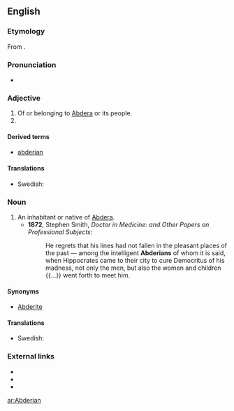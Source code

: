 ==English==

===Etymology===
From {{suffix|Abdera|t1=a town in [[Thrace]]|ian|lang=en}}.

===Pronunciation===
* {{a|US}} {{IPA|/æbˈdɪɹ.i.ən/|/æbˈdɛɹ.i.ən/|lang=en}}

===Adjective===
{{en-adj}}

# Of or belonging to [[Abdera]] or its people.
# {{alternative form of|abderian|lang=en}}

====Derived terms====
{{der-top}}
* [[abderian]]
{{der-mid}}
{{der-bottom}}

====Translations====
{{trans-top|}}
{{trans-mid}}
* Swedish: {{t+|sv|abderitisk}}
{{trans-bottom}}

===Noun===
{{en-noun}}

# An inhabitant or native of [[Abdera]].
#* '''1872''', Stephen Smith, ''Doctor in Medicine: and Other Papers on Professional Subjects'':
#*: He regrets that his lines had not fallen in the pleasant places of the past — among the intelligent '''Abderians''' of whom it is said, when Hippocrates came to their city to cure Democritus of his madness, not only the men, but also the women and children {{...}} went forth to meet him.

====Synonyms====
* [[Abderite]]

====Translations====
{{trans-top|}}
{{trans-mid}}
* Swedish: {{t+|sv|abderit|c}}
{{trans-bottom}}

===External links===
* {{R:Webster 1913}}
* {{R:Century 1911}}
* {{R:OneLook}}

[[ar:Abderian]]